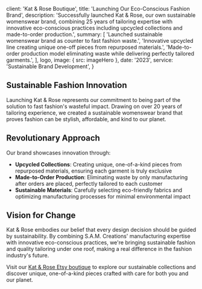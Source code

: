 
  client: 'Kat & Rose Boutique',
  title: 'Launching Our Eco-Conscious Fashion Brand',
  description:
    'Successfully launched Kat & Rose, our own sustainable womenswear brand, combining 25 years of tailoring expertise with innovative eco-conscious practices including upcycled collections and made-to-order production.',
  summary: [
    'Launched sustainable womenswear brand as counter to fast fashion waste.',
    'Innovative upcycled line creating unique one-off pieces from repurposed materials.',
    'Made-to-order production model eliminating waste while delivering perfectly tailored garments.',
  ],
  logo,
  image: { src: imageHero },
  date: '2023',
  service: 'Sustainable Brand Development',
}

## Sustainable Fashion Innovation

Launching Kat & Rose represents our commitment to being part of the solution to fast fashion's wasteful impact. Drawing on over 20 years of tailoring experience, we created a sustainable womenswear brand that proves fashion can be stylish, affordable, and kind to our planet.

## Revolutionary Approach

Our brand showcases innovation through:

- **Upcycled Collections**: Creating unique, one-of-a-kind pieces from repurposed materials, ensuring each garment is truly exclusive
- **Made-to-Order Production**: Eliminating waste by only manufacturing after orders are placed, perfectly tailored to each customer
- **Sustainable Materials**: Carefully selecting eco-friendly fabrics and optimizing manufacturing processes for minimal environmental impact

## Vision for Change

Kat & Rose embodies our belief that every design decision should be guided by sustainability. By combining S.A.M. Creations' manufacturing expertise with innovative eco-conscious practices, we're bringing sustainable fashion and quality tailoring under one roof, making a real difference in the fashion industry's future.

Visit our [Kat & Rose Etsy boutique](https://www.etsy.com/uk/shop/KatNRoseBoutique) to explore our sustainable collections and discover unique, one-of-a-kind pieces crafted with care for both you and our planet.

